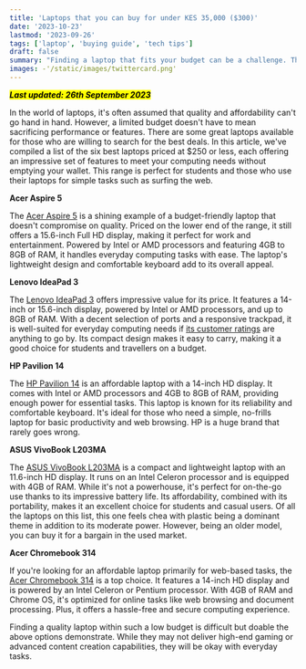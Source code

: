 ```yaml
---
title: 'Laptops that you can buy for under KES 35,000 ($300)'
date: '2023-10-23'
lastmod: '2023-09-26'
tags: ['laptop', 'buying guide', 'tech tips']
draft: false
summary: "Finding a laptop that fits your budget can be a challenge. This guide provides a list of laptops that you can buy for under KES 35,000 ($300). Whether you're a student, a professional, or a casual user, these laptops offer a balance of performance and affordability."
images: -'/static/images/twittercard.png' 
---
```


***<mark>Last updated: 26th September 2023</mark>***

In the world of laptops, it's often assumed that quality and affordability can't go hand in hand. However, a limited budget doesn't have to mean sacrificing performance or features. There are some great laptops available for those who are willing to search for the best deals. In this article, we've compiled a list of the six best laptops priced at $250 or less, each offering an impressive set of features to meet your computing needs without emptying your wallet. This range is perfect for students and those who use their laptops for simple tasks such as surfing the web.

**Acer Aspire 5**

The [Acer Aspire 5](https://www.acer.com/us-en/laptops/aspire/aspire-5-intel) is a shining example of a budget-friendly laptop that doesn't compromise on quality. Priced on the lower end of the range, it still offers a 15.6-inch Full HD display, making it perfect for work and entertainment. Powered by Intel or AMD processors and featuring 4GB to 8GB of RAM, it handles everyday computing tasks with ease. The laptop's lightweight design and comfortable keyboard add to its overall appeal.

**Lenovo IdeaPad 3**

The [Lenovo IdeaPad 3](https://www.lenovo.com/ke/en/laptops/ideapad/3-series/c/ideapad-3-series?orgRef=https%253A%252F%252Fwww.google.com%252F) offers impressive value for its price. It features a 14-inch or 15.6-inch display, powered by Intel or AMD processors, and up to 8GB of RAM. With a decent selection of ports and a responsive trackpad, it is well-suited for everyday computing needs if [its customer ratings](https://www.rtings.com/laptop/reviews/lenovo/ideapad-3-15-2021#:~:text=The%20Lenovo%20IdeaPad%203%20has,the%20display%20flexes%20a%20lot.&text=The%20Lenovo%20IdeaPad%203's%20hinge%20is%20sub%2Dpar.) are anything to go by. Its compact design makes it easy to carry, making it a good choice for students and travellers on a budget.

**HP Pavilion 14**

The [HP Pavilion 14](https://www.hp.com/us-en/shop/mdp/pavilion-14-348008--1) is an affordable laptop with a 14-inch HD display. It comes with Intel or AMD processors and 4GB to 8GB of RAM, providing enough power for essential tasks. This laptop is known for its reliability and comfortable keyboard. It's ideal for those who need a simple, no-frills laptop for basic productivity and web browsing. HP is a huge brand that rarely goes wrong.

**ASUS VivoBook L203MA**

The [ASUS VivoBook L203MA](https://www.digitweek.com/asus-vivobook-l203ma-review/) is a compact and lightweight laptop with an 11.6-inch HD display. It runs on an Intel Celeron processor and is equipped with 4GB of RAM. While it's not a powerhouse, it's perfect for on-the-go use thanks to its impressive battery life. Its affordability, combined with its portability, makes it an excellent choice for students and casual users. Of all the laptops on this list, this one feels chea with plastic being a dominant theme in addition to its moderate power. However, being an older model, you can buy it for a bargain in the used market.

**Acer Chromebook 314**

If you're looking for an affordable laptop primarily for web-based tasks, the [Acer Chromebook 314](https://www.acer.com/us-en/chromebooks/acer-chromebook-314-cb314-1h-cb314-1ht) is a top choice. It features a 14-inch HD display and is powered by an Intel Celeron or Pentium processor. With 4GB of RAM and Chrome OS, it's optimized for online tasks like web browsing and document processing. Plus, it offers a hassle-free and secure computing experience.

Finding a quality laptop within such a low budget is difficult but doable the above options demonstrate. While they may not deliver high-end gaming or advanced content creation capabilities, they will be okay with everyday tasks.